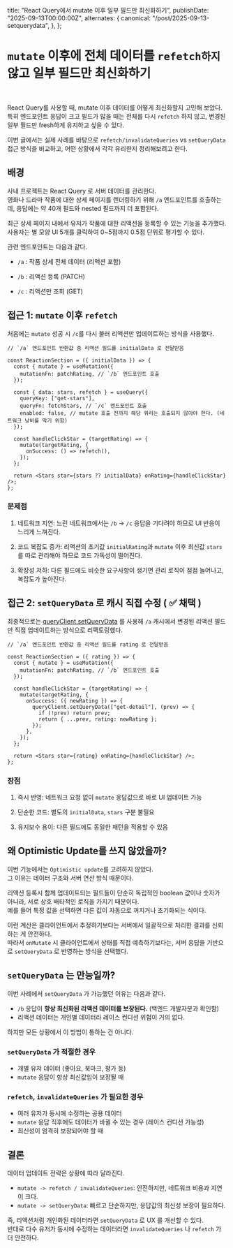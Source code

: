   title: "React Query에서 mutate 이후 일부 필드만 최신화하기",
  publishDate: "2025-09-13T00:00:00Z",
  alternates: {
    canonical: "/post/2025-09-13-setquerydata",
  },
};

# `mutate` 이후에 전체 데이터를 `refetch하지` 않고 일부 필드만 최신화하기

<br />

React Query를 사용할 때, mutate 이후 데이터를 어떻게 최신화할지 고민해 보았다.  
특히 엔드포인트 응답이 크고 필드가 많을 때는 전체를 다시 `refetch` 하지 않고, 변경된 일부 필드만 fresh하게 유지하고 싶을 수 있다.

이번 글에서는 실제 사례를 바탕으로 `refetch/invalidateQueries` vs `setQueryData` 접근 방식을 비교하고, 어떤 상황에서 각각 유리한지 정리해보려고 한다.

## 배경

사내 프로젝트는 React Query 로 서버 데이터를 관리한다.  
영화나 드라마 작품에 대한 상세 페이지를 렌더링하기 위해 `/a` 엔드포인트를 호출하는데, 응답에는 약 40개 필드와 nested 필드까지 더 포함된다.

최근 상세 페이지 내에서 유저가 작품에 대한 리액션을 등록할 수 있는 기능을 추가했다.  
사용자는 별 모양 UI 5개를 클릭하여 0~5점까지 0.5점 단위로 평가할 수 있다.

관련 엔드포인트는 다음과 같다.

- `/a` : 작품 상세 전체 데이터 (리액션 포함)

- `/b` : 리액션 등록 (PATCH)

- `/c` : 리액션만 조회 (GET)

## 접근 1: `mutate` 이후 `refetch`

처음에는 `mutate` 성공 시 `/c`를 다시 불러 리액션만 업데이트하는 방식을 사용했다.

```tsx
// `/a` 엔드포인트 반환값 중 리액션 필드를 initialData 로 전달받음

const ReactionSection = ({ initialData }) => {
  const { mutate } = useMutation({
    mutationFn: patchRating, // `/b` 엔드포인트 호출
  });

  const { data: stars, refetch } = useQuery({
    queryKey: ["get-stars"],
    queryFn: fetchStars, // `/c` 엔드포인트 호출
    enabled: false, // mutate 호출 전까지 해당 쿼리는 호출되지 않아야 한다. (네트워크 낭비를 막기 위함)
  });

  const handleClickStar = (targetRating) => {
    mutate(targetRating, {
      onSuccess: () => refetch(),
    });
  };

  return <Stars star={stars ?? initialData} onRating={handleClickStar} />;
};
```

### 문제점

1. 네트워크 지연:
   느린 네트워크에서는 `/b` → `/c` 응답을 기다려야 하므로 UI 반응이 느리게 느껴진다.

2. 코드 복잡도 증가:
   리액션의 초기값 `initialRating`과 `mutate` 이후 최신값 `stars` 를 따로 관리해야 하므로 코드 가독성이
   떨어진다.

3. 확장성 저하:
   다른 필드에도 비슷한 요구사항이 생기면 관리 로직이 점점 늘어나고, 복잡도가 높아진다.

## 접근 2: `setQueryData` 로 캐시 직접 수정 ( ✅ 채택 )

최종적으로는 [queryClient.setQueryData](https://tanstack.com/query/latest/docs/reference/QueryClient#queryclientsetquerydata) 를 사용해 `/a` 캐시에서 변경된 리액션 필드만 직접 업데이트하는 방식으로 리팩토링했다.

```tsx
// `/a` 엔드포인트 반환값 중 리액션 필드를 rating 로 전달받음

const ReactionSection = ({ rating }) => {
  const { mutate } = useMutation({
    mutationFn: patchRating, // `/b` 엔드포인트 호출
  });

  const handleClickStar = (targetRating) => {
    mutate(targetRating, {
      onSuccess: ({ newRating }) => {
        queryClient.setQueryData(["get-detail"], (prev) => {
          if (!prev) return prev;
          return { ...prev, rating: newRating };
        });
      },
    });
  };

  return <Stars star={rating} onRating={handleClickStar} />;
};
```

### 장점

1. 즉시 반영:
   네트워크 요청 없이 `mutate` 응답값으로 바로 UI 업데이트 가능

2. 단순한 코드:
   별도의 `initialData`, `stars` 구분 불필요

3. 유지보수 용이:
   다른 필드에도 동일한 패턴을 적용할 수 있음

## 왜 Optimistic Update를 쓰지 않았을까?

이번 기능에서는 `Optimistic update`를 고려하지 않았다.  
그 이유는 데이터 구조와 서버 연산 방식 때문이다.

리액션 등록시 함께 업데이트되는 필드들이 단순히 독립적인 boolean 값이나 숫자가 아니라, 서로 상호 배타적인 로직을 가지기 때문이다.  
예를 들어 특정 값을 선택하면 다른 값이 자동으로 꺼지거나 초기화되는 식이다.

이런 계산은 클라이언트에서 추정하기보다는 서버에서 일괄적으로 처리한 결과를 신뢰하는 게 안전하다.  
따라서 `onMutate` 시 클라이언트에서 상태를 직접 예측하기보다는, 서버 응답을 기반으로 `setQueryData` 로 반영하는 방식을 선택했다.

## `setQueryData` 는 만능일까?

이번 사례에서 `setQueryData` 가 가능했던 이유는 다음과 같다.

- `/b` 응답이 **항상 최신화된 리액션 데이터를 보장된다.** (백엔드 개발자분과 확인함)
- 리액션 데이터는 개인별 데이터라 레이스 컨디션 위험이 거의 없다.

하지만 모든 상황에서 이 방법이 통하는 건 아니다.

### `setQueryData` 가 적절한 경우

- 개별 유저 데이터 (좋아요, 북마크, 평가 등)
- `mutate` 응답이 항상 최신값임이 보장될 때

### `refetch`, `invalidateQueries` 가 필요한 경우

- 여러 유저가 동시에 수정하는 공용 데이터
- `mutate` 응답 직후에도 데이터가 바뀔 수 있는 경우 (레이스 컨디션 가능성)
- 최신성이 엄격히 보장되어야 할 때

## 결론

데이터 업데이트 전략은 상황에 따라 달라진다.

- `mutate -> refetch / invalidateQueries`: 안전하지만, 네트워크 비용과 지연이 크다.
- `mutate -> setQueryData`: 빠르고 단순하지만, 응답값의 최신성 보장이 필요하다.

즉, 리액션처럼 개인화된 데이터라면 `setQueryData` 로 UX 를 개선할 수 있다.  
반대로 다수 유저가 동시에 수정하는 데이터라면 `invalidateQueries` 나 `refetch` 가 더 안전하다.
